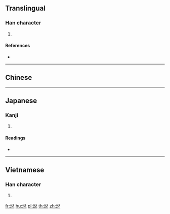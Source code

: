 {{character info/new}}
{{also|涚}}
==Translingual==

===Han character===
{{Han char|rn=85|rad=水|as=07|sn=10|four=38116|canj=ECRU|ids=⿰氵兌}}

# {{defn|Han|sort=水07}}

====References====
* {{Han ref|kx=0627.060|dkj=17545|dj=1029.100|hdz=31633.040|uh=6D97|ud=28055|bh=D258|bd=53848}}

----

==Chinese==
{{zh-see|涚|a}}

----

==Japanese==

===Kanji===
{{ja-kanji|grade=|rs=水07}}

# {{defn|lang=ja|sort=水07}}

====Readings====
* {{ja-readings|on=[[せい]] (sei), [[せつ]] (setsu), [[せち]] (sechi)|kun=[[ぬるまゆ]] (nurumayu)}}

----

==Vietnamese==

===Han character===
{{vi-readings|rs=水07| hanviet = đuối}}

# {{defn|lang=vi|sort=水07}}

[[fr:涗]]
[[hu:涗]]
[[pl:涗]]
[[th:涗]]
[[zh:涗]]